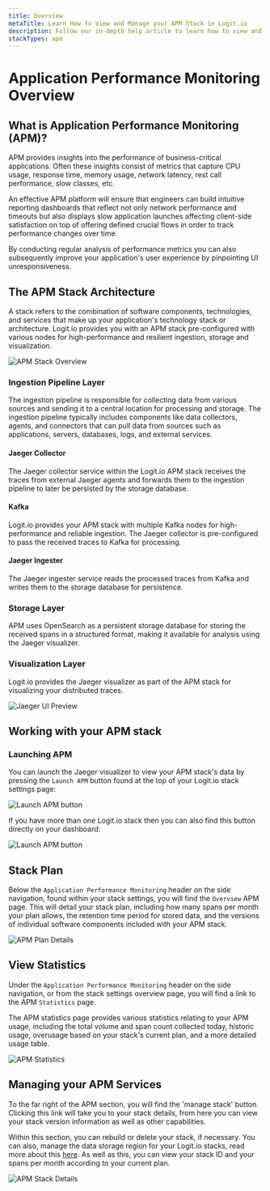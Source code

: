 ```yaml
---
title: Overview
metaTitle: Learn How to View and Manage your APM Stack in Logit.io
description: Follow our in-depth help article to learn how to view and manage your Application Performance Monitoring (APM) stack in Logit.io.
stackTypes: apm
---
```


# Application Performance Monitoring Overview

## What is Application Performance Monitoring (APM)?

APM provides insights into the performance of business-critical applications. 
Often these insights consist of metrics that capture CPU usage, response time, 
memory usage, network latency, rest call performance, slow classes, etc.

An effective APM platform will ensure that engineers can build intuitive reporting 
dashboards that reflect not only network performance and timeouts but also displays 
slow application launches affecting client-side satisfaction on top of offering defined 
crucial flows in order to track performance changes over time.

By conducting regular analysis of performance metrics you can also subsequently 
improve your application's user experience by pinpointing UI unresponsiveness.

## The APM Stack Architecture

A stack refers to the combination of software components, technologies, 
and services that make up your application's technology stack or architecture.
Logit.io provides you with an APM stack pre-configured with various nodes for 
high-performance and resilient ingestion, storage and visualization.

![APM Stack Overview](@/images/help/apm/overview/apm-stack.png)

### Ingestion Pipeline Layer

The ingestion pipeline is responsible for collecting data from various 
sources and sending it to a central location for processing and storage. 
The ingestion pipeline typically includes components like data collectors, 
agents, and connectors that can pull data from sources such as applications, 
servers, databases, logs, and external services.

#### Jaeger Collector

The Jaeger collector service within the Logit.io APM stack receives the 
traces from external Jaeger agents and forwards them to the ingestion pipeline 
to later be persisted by the storage database.

#### Kafka

Logit.io provides your APM stack with multiple Kafka nodes 
for high-performance and reliable ingestion. The Jaeger collector is pre-configured 
to pass the received traces to Kafka for processing.

#### Jaeger Ingester

The Jaeger ingester service reads the processed traces from Kafka and 
writes them to the storage database for persistence.

### Storage Layer

APM uses OpenSearch as a persistent storage database for storing the received spans 
in a structured format, making it available for analysis using the Jaeger visualizer.

### Visualization Layer

Logit.io provides the Jaeger visualizer as part of the APM stack for 
visualizing your distributed traces.

![Jaeger UI Preview](@/images/help/apm/overview/jaeger-ui.png)

## Working with your APM stack

### Launching APM

You can launch the Jaeger visualizer to view your APM stack's data by pressing the `Launch APM` 
button found at the top of your Logit.io stack settings page:

![Launch APM button](@/images/help/apm/overview/launch-apm.jpg)

If you have more than one Logit.io stack then you can also find this button directly on your dashboard: 

![Launch APM button](@/images/help/apm/overview/launch-apm-dashboard.jpg)

## Stack Plan

Below the `Application Performance Monitoring` header on the side navigation, 
found within your stack settings, you will find the `Overview` APM page. 
This will detail your stack plan, including how many spans per month your 
plan allows, the retention time period for stored data, and the versions of 
individual software components included with your APM stack.

![APM Plan Details](@/images/help/apm/overview/apm-plan-details.png)

## View Statistics

Under the `Application Performance Monitoring` header on the side navigation, 
or from the stack settings overview page, you will find a link to the APM `Statistics` page.

The APM statistics page provides various statistics relating to your APM usage, including 
the total volume and span count collected today, historic usage, overusage based on your 
stack's current plan, and a more detailed usage table.

![APM Statistics](@/images/help/apm/overview/apm-statistics.png)

## Managing your APM Services

To the far right of the APM section, you will find the 'manage stack' button. 
Clicking this link will take you to your stack details, from here you can view 
your stack version information as well as other capabilities. 

Within this section, you can rebuild or delete your stack, if necessary. You 
can also, manage the data storage region for your Logit.io stacks, read more 
about this [here](/account-administration/subscriptions-management-usage/accounts/data-storage-regions). 
As well as this, you can view your stack ID and your spans per month according to your current plan.

![APM Stack Details](@/images/help/apm/apm-stack-details.png)